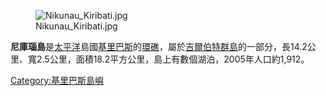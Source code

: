 [[Image:Nikunau_Kiribati.jpg|thumb]]

'''尼庫瑙島'''是[[太平洋|太平洋]]島國[[基里巴斯|基里巴斯]]的[[環礁|環礁]]，屬於[[吉爾伯特群島|吉爾伯特群島]]的一部分，長14.2公里、寬2.5公里，面積18.2平方公里，島上有數個湖泊，2005年人口約1,912。

{{Kiribati-stub}}

{{coord|1|21|S|176|27|E|display=title|source:eswiki}}

[[Category:基里巴斯島嶼|Category:基里巴斯島嶼]]